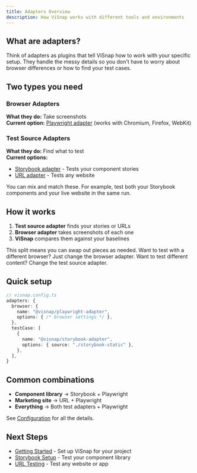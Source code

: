 ```yaml
---
title: Adapters Overview
description: How ViSnap works with different tools and environments
---
```


## What are adapters?

Think of adapters as plugins that tell ViSnap how to work with your specific setup. They handle the messy details so you don't have to worry about browser differences or how to find your test cases.

## Two types you need

### Browser Adapters
**What they do:** Take screenshots  
**Current option:** [Playwright adapter](/docs/reference/playwright-adapter) (works with Chromium, Firefox, WebKit)

### Test Source Adapters  
**What they do:** Find what to test  
**Current options:**
- [Storybook adapter](/docs/reference/storybook-adapter) - Tests your component stories
- [URL adapter](/docs/reference/url-adapter) - Tests any website

You can mix and match these. For example, test both your Storybook components and your live website in the same run.

## How it works

1. **Test source adapter** finds your stories or URLs
2. **Browser adapter** takes screenshots of each one  
3. **ViSnap** compares them against your baselines

This split means you can swap out pieces as needed. Want to test with a different browser? Just change the browser adapter. Want to test different content? Change the test source adapter.

## Quick setup

```ts
// visnap.config.ts
adapters: {
  browser: {
    name: "@visnap/playwright-adapter",
    options: { /* browser settings */ },
  },
  testCase: [
    {
      name: "@visnap/storybook-adapter", 
      options: { source: "./storybook-static" },
    },
  ],
}
```

## Common combinations

- **Component library** → Storybook + Playwright
- **Marketing site** → URL + Playwright  
- **Everything** → Both test adapters + Playwright

See [Configuration](/docs/reference/configuration) for all the details.

## Next Steps

- [Getting Started](/docs/getting-started) - Set up ViSnap for your project
- [Storybook Setup](/docs/guides/storybook-setup) - Test your component library
- [URL Testing](/docs/guides/url-testing) - Test any website or app
